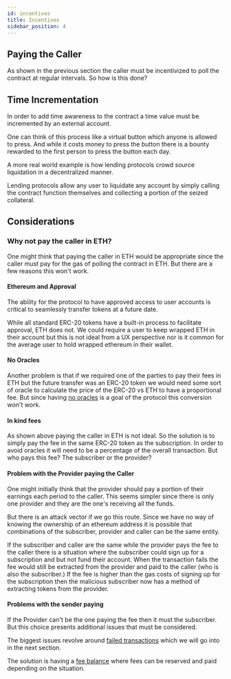 ```yaml
---
id: incentives
title: Incentives
sidebar_position: 4
---
```


## Paying the Caller

As shown in the previous section the caller must be incentivized to poll the contract at regular intervals. So how is this done?

## Time Incrementation

In order to add time awareness to the contract a time value must be incremented by an external account. 

One can think of this process like a virtual button which anyone is allowed to press. And while it costs money to press the button there is a bounty rewarded to the first person to press the button each day. 

A more real world example is how lending protocols crowd source liquidation in a decentralized manner. 

Lending protocols allow any user to liquidate any account by simply calling the contract function themselves and collecting a portion of the seized collateral. 

## Considerations

### Why not pay the caller in ETH?

One might think that paying the caller in ETH would be appropriate since the caller must pay for the gas of polling the contract in ETH. But there are a few reasons this won't work. 

#### Ethereum and Approval

The ability for the protocol to have approved access to user accounts is critical to seamlessly transfer tokens at a future date. 

While all standard ERC-20 tokens have a built-in process to facilitate approval, ETH does not. We could require a user to keep wrapped ETH in their account but this is not ideal from a UX perspective nor is it common for the average user to hold wrapped ethereum in their wallet. 

#### No Oracles

Another problem is that if we required one of the parties to pay their fees in ETH but the future transfer was an ERC-20 token we would need some sort of oracle to calculate the price of the ERC-20 vs ETH to have a proportional fee. But since having [no oracles](goals#no-oracles) is a goal of the protocol this conversion won't work. 

#### In kind fees

As shown above paying the caller in ETH is not ideal. So the solution is to simply pay the fee in the same ERC-20 token as the subscription. In order to avoid oracles it will need to be a percentage of the overall transaction. But who pays this fee? The subscriber or the provider?

#### Problem with the Provider paying the Caller

One might initially think that the provider should pay a portion of their earnings each period to the caller. This seems simpler since there is only one provider and they are the one's receiving all the funds. 

But there is an attack vector if we go this route. Since we have no way of knowing the ownership of an ethereum address it is possible that combinations of the subscriber, provider and caller can be the same entity.

If the subscriber and caller are the same while the provider pays the fee to the caller there is a situation where the subscriber could sign up for a subscription and but not fund their account. When the transaction fails the fee would still be extracted from the provider and paid to the caller (who is also the subscriber.) If the fee is higher than the gas costs of signing up for the subscription then the malicious subscriber now has a method of extracting tokens from the provider. 

#### Problems with the sender paying

If the Provider can't be the one paying the fee then it must the subscriber. But this choice presents additional issues that must be considered. 

The biggest issues revolve around [failed transactions](failed_transactions) which we will go into in the next section. 

The solution is having a [fee balance](06_fees.mdx) where fees can be reserved and paid depending on the situation. 








